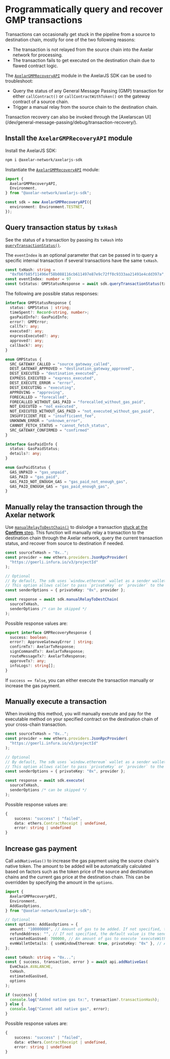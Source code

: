 # Programmatically query and recover GMP transactions


Transactions can occasionally get stuck in the pipeline from a source to destination chain, mostly for one of the two following reasons:

- The transaction is not relayed from the source chain into the Axelar network for processing.
- The transaction fails to get executed on the destination chain due to flawed contract logic. 

The [`AxelarGMPRecoveryAPI`](https://github.com/axelarnetwork/axelarjs-sdk/blob/main/src/libs/TransactionRecoveryApi/AxelarGMPRecoveryAPI.ts) module in the AxelarJS SDK can be used to troubleshoot:

- Query the status of any General Message Passing (GMP) transaction for either `callContract()` or `callContractWithToken()` on the gateway contract of a source chain.
- Trigger a manual relay from the source chain to the destination chain.

<Callout>
Transaction recovery can also be invoked through the [Axelarscan UI](/dev/general-message-passing/debug/transaction-recovery/).
</Callout>

## Install the `AxelarGMPRecoveryAPI` module

Install the AxelarJS SDK:

```bash
npm i @axelar-network/axelarjs-sdk
```

Instantiate the [`AxelarGMPRecoveryAPI`](https://github.com/axelarnetwork/axelarjs-sdk/blob/main/src/libs/TransactionRecoveryApi/AxelarGMPRecoveryAPI.ts) module:

```ts
import {
  AxelarGMPRecoveryAPI,
  Environment,
} from "@axelar-network/axelarjs-sdk";

const sdk = new AxelarGMPRecoveryAPI({
  environment: Environment.TESTNET,
});
```

## Query transaction status by `txHash`

See the status of a transaction by passing its `txHash` into [`queryTransactionStatus()`](https://github.com/axelarnetwork/axelarjs-sdk/blob/86bc55224f84f9539dd109e5dfd6b443a116eebe/src/libs/TransactionRecoveryApi/AxelarRecoveryApi.ts#L226).

The `eventIndex` is an optional parameter that can be passed in to query a specific internal transaction if several transactions have the same `txHash`.

```ts
const txHash: string =
  "0xfb6fb85f11496ef58b088116cb611497e87e9c72ff0c9333aa21491e4cdd397a";
const eventIndex: number = 97
const txStatus: GMPStatusResponse = await sdk.queryTransactionStatus(txHash, eventIndex);
```

The following are possible status responses:

```ts
interface GMPStatusResponse {
  status: GMPStatus | string;
  timeSpent?: Record<string, number>;
  gasPaidInfo?: GasPaidInfo;
  error?: GMPError;
  callTx?: any;
  executed?: any;
  expressExecuted?: any;
  approved?: any;
  callback?: any;
}

enum GMPStatus {
  SRC_GATEWAY_CALLED = "source_gateway_called",
  DEST_GATEWAY_APPROVED = "destination_gateway_approved",
  DEST_EXECUTED = "destination_executed",
  EXPRESS_EXECUTED = "express_executed",
  DEST_EXECUTE_ERROR = "error",
  DEST_EXECUTING = "executing",
  APPROVING = "approving",
  FORECALLED = "forecalled",
  FORECALLED_WITHOUT_GAS_PAID = "forecalled_without_gas_paid",
  NOT_EXECUTED = "not_executed",
  NOT_EXECUTED_WITHOUT_GAS_PAID = "not_executed_without_gas_paid",
  INSUFFICIENT_FEE = "insufficient_fee",
  UNKNOWN_ERROR = "unknown_error",
  CANNOT_FETCH_STATUS = "cannot_fetch_status",
  SRC_GATEWAY_CONFIRMED = "confirmed"
}

interface GasPaidInfo {
  status: GasPaidStatus;
  details?: any;
}

enum GasPaidStatus {
  GAS_UNPAID = "gas_unpaid",
  GAS_PAID = "gas_paid",
  GAS_PAID_NOT_ENOUGH_GAS = "gas_paid_not_enough_gas",
  GAS_PAID_ENOUGH_GAS = "gas_paid_enough_gas",
}
```

## Manually relay the transaction through the Axelar network

Use [`manualRelayToDestChain()`](https://github.com/axelarnetwork/axelarjs-sdk/blob/86bc55224f84f9539dd109e5dfd6b443a116eebe/src/libs/TransactionRecoveryApi/AxelarGMPRecoveryAPI.ts#L453) to dislodge a transaction [stuck at the **Confirm** step](https://testnet.axelarscan.io/gmp/0x111ff754b85538afcfea5aa59d01f976eb9a7b7b45b483c3fb2c48833bf0780d-4). This function will manually relay a transaction to the destination chain through the Axelar network, query the current transaction status, and recover from source to destination if needed.

```ts
const sourceTxHash = "0x..";
const provider = new ethers.providers.JsonRpcProvider(
  "https://goerli.infura.io/v3/projectId"
);

// Optional
// By default, The sdk uses `window.ethereum` wallet as a sender wallet e.g. MetaMask.
// This option allows caller to pass `privateKey` or `provider` to the sdk directly
const senderOptions = { privateKey: "0x", provider };

const response = await sdk.manualRelayToDestChain(
  sourceTxHash,
  senderOptions /* can be skipped */
);
```

Possible response values are:

```ts
export interface GMPRecoveryResponse {
  success: boolean;
  error?: ApproveGatewayError | string;
  confirmTx?: AxelarTxResponse;
  signCommandTx?: AxelarTxResponse;
  routeMessageTx?: AxelarTxResponse;
  approveTx?: any;
  infoLogs?: string[];
}
```

If `success == false`, you can either execute the transaction manually or increase the gas payment.

## Manually execute a transaction

When invoking this method, you will manually execute and pay for the executable method on your specified contract on the destination chain of your cross-chain transaction.

```ts
const sourceTxHash = "0x..";
const provider = new ethers.providers.JsonRpcProvider(
  "https://goerli.infura.io/v3/projectId"
);

// Optional
// By default, The sdk uses `window.ethereum` wallet as a sender wallet e.g. MetaMask.
// This option allows caller to pass `privateKey` or `provider` to the sdk directly
const senderOptions = { privateKey: "0x", provider };

const response = await sdk.execute(
  sourceTxHash,
  senderOptions /* can be skipped */
);
```

Possible response values are:

```ts
{
    success: "success" | "failed",
    data: ethers.ContractReceipt | undefined,
    error: string | undefined
}
```

## Increase gas payment

Call `addNativeGas()` to increase the gas payment using the source chain's native token. The amount to be added will be automatically calculated based on factors such as the token price of the source and destination chains and the current gas price at the destination chain. This can be overridden by specifying the amount in the `options`.

```ts
import {
  AxelarGMPRecoveryAPI,
  Environment,
  AddGasOptions,
} from "@axelar-network/axelarjs-sdk";

// Optional
const options: AddGasOptions = {
  amount: "10000000", // Amount of gas to be added. If not specified, the sdk will calculate the amount automatically.
  refundAddress: "", // If not specified, the default value is the sender address.
  estimatedGasUsed: 700000, // An amount of gas to execute `executeWithToken` or `execute` function of the custom destination contract. If not specified, the default value is 700000.
  evmWalletDetails: { useWindowEthereum: true, privateKey: "0x" }, // A wallet to send an `addNativeGas` transaction. If not specified, the default value is { useWindowEthereum: true}.
};

const txHash: string = "0x...";
const { success, transaction, error } = await api.addNativeGas(
  EvmChain.AVALANCHE,
  txHash,
  estimatedGasUsed,
  options
);

if (success) {
  console.log("Added native gas tx:", transaction?.transactionHash);
} else {
  console.log("Cannot add native gas", error);
}
```

Possible response values are:

```ts
{
    success: "success" | "failed",
    data: ethers.ContractReceipt | undefined,
    error: string | undefined
}
```

